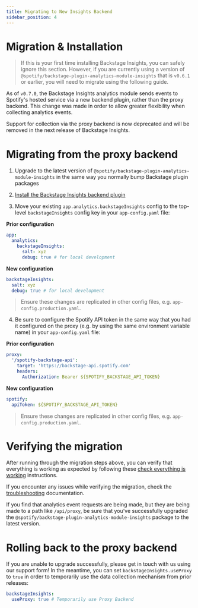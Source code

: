 ```yaml
---
title: Migrating to New Insights Backend
sidebar_position: 4
---
```


# Migration & Installation

> If this is your first time installing Backstage Insights, you can safely ignore this section. However, if you are currently using a version of `@spotify/backstage-plugin-analytics-module-insights` that is `v0.6.1` or earlier, you will need to migrate using the following guide.

As of `v0.7.0`, the Backstage Insights analytics module sends events to Spotify's hosted service via a new backend plugin, rather than the proxy backend. This change was made in order to allow greater flexibility when collecting analytics events.

Support for collection via the proxy backend is now deprecated and will be removed in the next release of Backstage Insights.

# Migrating from the proxy backend

1. Upgrade to the latest version of `@spotify/backstage-plugin-analytics-module-insights` in the same way you normally bump Backstage plugin packages

2. [Install the Backstage Insights backend plugin](/spotify-for-backstage-docs/insights/setup-and-installation#backend-installation)

3. Move your existing `app.analytics.backstageInsights` config to the top-level `backstageInsights` config key in your `app-config.yaml` file:

**Prior configuration**

```yaml title=app-config.yaml
app:
  analytics:
    backstageInsights:
      salt: xyz
      debug: true # for local development
```

**New configuration**

```yaml title=app-config.yaml
backstageInsights:
  salt: xyz
  debug: true # for local development
```

> Ensure these changes are replicated in other config files, e.g. `app-config.production.yaml`.

4. Be sure to configure the Spotify API token in the same way that you had it configured on the proxy (e.g. by using the same environment variable name) in your `app-config.yaml` file:

**Prior configuration**

```yaml title=app-config.yaml
proxy:
  '/spotify-backstage-api':
    target: 'https://backstage-api.spotify.com'
    headers:
      Authorization: Bearer ${SPOTIFY_BACKSTAGE_API_TOKEN}
```

**New configuration**

```yaml title=app-config.yaml
spotify:
  apiToken: ${SPOTIFY_BACKSTAGE_API_TOKEN}
```

> Ensure these changes are replicated in other config files, e.g. `app-config.production.yaml`.

# Verifying the migration

After running through the migration steps above, you can verify that everything is working as expected by following these [check everything is working](/spotify-for-backstage-docs/insights/setup-and-installation/#check-everything-is-working) instructions.

If you encounter any issues while verifying the migration, check the [troubleshooting](/spotify-for-backstage-docs/insights/setup-and-installation/#troubleshooting) documentation.

If you find that analytics event requests are being made, but they are being made to a path like `/api/proxy`, be sure that you’ve successfully upgraded the `@spotify/backstage-plugin-analytics-module-insights` package to the latest version.

# Rolling back to the proxy backend

If you are unable to upgrade successfully, please get in touch with us using our support form! In the meantime, you can set `backstageInsights.useProxy` to `true` in order to temporarily use the data collection mechanism from prior releases:

```yaml title=app-config.yaml
backstageInsights:
  useProxy: true # Temporarily use Proxy Backend
```
